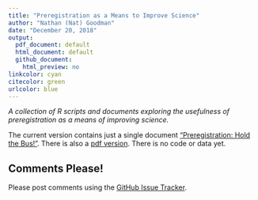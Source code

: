 ```yaml
---
title: "Preregistration as a Means to Improve Science"
author: "Nathan (Nat) Goodman"
date: "December 20, 2018"
output:
  pdf_document: default
  html_document: default
  github_document:
    html_preview: no
linkcolor: cyan
citecolor: green
urlcolor: blue
---
```

<!-- README.md is generated from README.Rmd. Please edit that file -->

*A collection of R scripts and documents exploring the usefulness of preregistration as a means of improving science.*

The current version contains just a single document ["Preregistration: Hold the Bus!"](https://natgoodman.github.io/pregr/pregr.stable.html). There is also a [pdf version](https://natgoodman.github.io/pregr/pregr.stable.pdf). There is no code or data yet.

## Comments Please!

Please post comments using the [GitHub Issue Tracker](https://github.com/natgoodman/pregr/issues).


